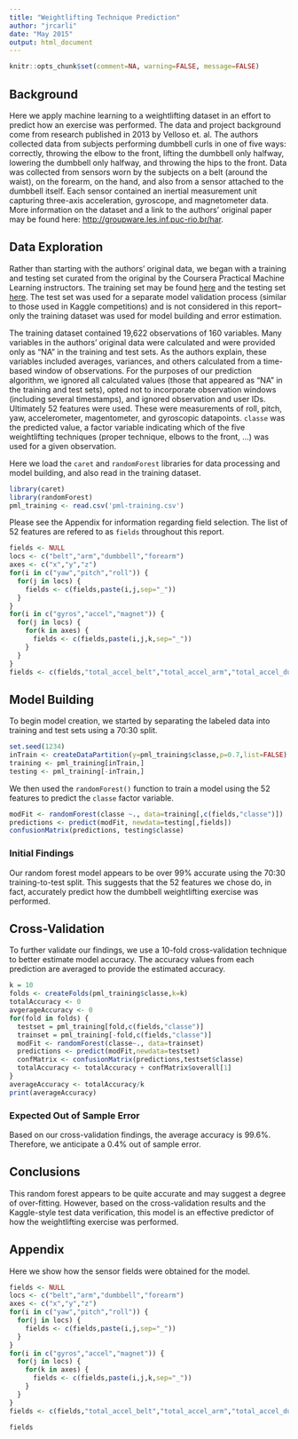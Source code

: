 ```yaml
---
title: "Weightlifting Technique Prediction"
author: "jrcarli"
date: "May 2015"
output: html_document
---
```

```r
knitr::opts_chunk$set(comment=NA, warning=FALSE, message=FALSE)
```

## Background
Here we apply machine learning to a weightlifting dataset in an effort to predict how an exercise was performed. The data and project background come from research published in 2013 by Velloso et. al. The authors collected data from subjects performing dumbbell curls in one of five ways: correctly, throwing the elbow to the front, lifting the dumbbell only halfway, lowering the dumbbell only halfway, and throwing the hips to the front. Data was collected from sensors worn by the subjects on a belt (around the waist), on the forearm, on the hand, and also from a sensor attached to the dumbbell itself. Each sensor contained an inertial measurement unit capturing three-axis acceleration, gyroscope, and magnetometer data. More information on the dataset and a link to the authors' original paper may be found here: [http://groupware.les.inf.puc-rio.br/har](http://groupware.les.inf.puc-rio.br/har).

## Data Exploration
Rather than starting with the authors' original data, we began with a training and testing set curated from the original by the Coursera Practical Machine Learning instructors. The training set may be found [here](https://d396qusza40orc.cloudfront.net/predmachlearn/pml-training.csv) and the testing set [here](https://d396qusza40orc.cloudfront.net/predmachlearn/pml-testing.csv). The test set was used for a separate model validation process (similar to those used in Kaggle competitions) and is not considered in this report--only the training dataset was used for model building and error estimation.

The training dataset contained 19,622 observations of 160 variables. Many variables in the authors' original data were calculated and were provided only as "NA" in the training and test sets. As the authors explain, these variables included averages, variances, and others calculated from a time-based window of observations. For the purposes of our prediction algorithm, we ignored all calculated values (those that appeared as "NA" in the training and test sets), opted not to incorporate observation windows (including several timestamps), and ignored observation and user IDs. Ultimately 52 features were used. These were measurements of roll, pitch, yaw, accelerometer, magentometer, and gyroscopic datapoints. ``classe`` was the predicted value, a factor variable indicating which of the five weightlifting techniques (proper technique, elbows to the front, ...) was used for a given observation.

Here we load the ``caret`` and ``randomForest`` libraries for data processing and model building, and also read in the training dataset.
```r
library(caret)
library(randomForest)
pml_training <- read.csv('pml-training.csv')
```
Please see the Appendix for information regarding field selection. The list of 52 features are refered to as ``fields`` throughout this report. 

```r
fields <- NULL
locs <- c("belt","arm","dumbbell","forearm")
axes <- c("x","y","z")
for(i in c("yaw","pitch","roll")) {
  for(j in locs) {
    fields <- c(fields,paste(i,j,sep="_"))
  }
}
for(i in c("gyros","accel","magnet")) {
  for(j in locs) {
    for(k in axes) {
      fields <- c(fields,paste(i,j,k,sep="_"))
    }
  }
}
fields <- c(fields,"total_accel_belt","total_accel_arm","total_accel_dumbbell","total_accel_forearm")
```

## Model Building
To begin model creation, we started by separating the labeled data into training and test sets using a 70:30 split.
```r
set.seed(1234)
inTrain <- createDataPartition(y=pml_training$classe,p=0.7,list=FALSE)
training <- pml_training[inTrain,]
testing <- pml_training[-inTrain,]
```

We then used the ``randomForest()`` function to train a model using the 52 features to predict the ``classe`` factor variable.
```r
modFit <- randomForest(classe ~., data=training[,c(fields,"classe")])
predictions <- predict(modFit, newdata=testing[,fields])
confusionMatrix(predictions, testing$classe)
```
### Initial Findings
Our random forest model appears to be over 99% accurate using the 70:30 training-to-test split. This suggests that the 52 features we chose do, in fact, accurately predict how the dumbbell weightlifting exercise was performed.

## Cross-Validation
To further validate our findings, we use a 10-fold cross-validation technique to better estimate model accuracy. The accuracy values from each prediction are averaged to provide the estimated accuracy.
```r
k = 10
folds <- createFolds(pml_training$classe,k=k)
totalAccuracy <- 0
avgerageAccuracy <- 0
for(fold in folds) {  
  testset = pml_training[fold,c(fields,"classe")]
  trainset = pml_training[-fold,c(fields,"classe")]
  modFit <- randomForest(classe~., data=trainset)  
  predictions <- predict(modFit,newdata=testset)
  confMatrix <- confusionMatrix(predictions,testset$classe)  
  totalAccuracy <- totalAccuracy + confMatrix$overall[1]
}
averageAccuracy <- totalAccuracy/k
print(averageAccuracy)
```

### Expected Out of Sample Error
Based on our cross-validation findings, the average accuracy is 99.6%. Therefore, we anticipate a 0.4% out of sample error.

## Conclusions
This random forest appears to be quite accurate and may suggest a degree of over-fitting. However, based on the cross-validation results and the Kaggle-style test data verification, this model is an effective predictor of how the weightlifting exercise was performed.

## Appendix
Here we show how the sensor fields were obtained for the model.
```r
fields <- NULL
locs <- c("belt","arm","dumbbell","forearm")
axes <- c("x","y","z")
for(i in c("yaw","pitch","roll")) {
  for(j in locs) {
    fields <- c(fields,paste(i,j,sep="_"))
  }
}
for(i in c("gyros","accel","magnet")) {
  for(j in locs) {
    for(k in axes) {
      fields <- c(fields,paste(i,j,k,sep="_"))
    }
  }
}
fields <- c(fields,"total_accel_belt","total_accel_arm","total_accel_dumbbell","total_accel_forearm")
```
```r
fields
```
